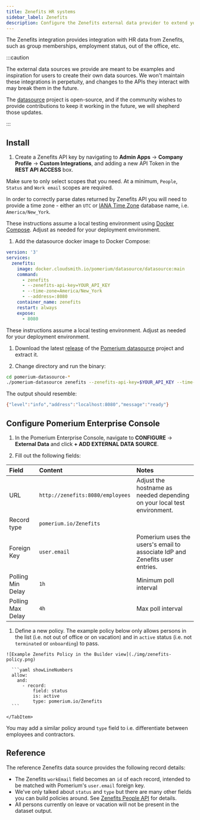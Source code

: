 ```yaml
---
title: Zenefits HR systems
sidebar_label: Zenefits
description: Configure the Zenefits external data provider to extend your access policies.
---
```



The Zenefits integration provides integration with HR data from Zenefits, such as group memberships, employment status, out of the office, etc.

:::caution

The external data sources we provide are meant to be examples and inspiration for users to create their own data sources. We won't maintain these integrations in perpetuity, and changes to the APIs they interact with may break them in the future.

The [datasource](https://github.com/pomerium/datasource) project is open-source, and if the community wishes to provide contributions to keep it working in the future, we will shepherd those updates.

:::

## Install

1. Create a Zenefits API key by navigating to **Admin Apps** → **Company Profile** → **Custom Integrations**, and adding a new API Token in the **REST API ACCESS** box.

Make sure to only select scopes that you need. At a minimum, `People`, `Status` and `Work email` scopes are required.

In order to correctly parse dates returned by Zenefits API you will need to provide a time zone - either an `UTC` or [IANA Time Zone] database name, i.e. `America/New_York`.

<Tabs>
<TabItem value="cloudsmith" label="Docker Compose">

These instructions assume a local testing environment using [Docker Compose]. Adjust as needed for your deployment environment.

1. Add the datasource docker image to Docker Compose:

```yaml showLineNumbers
version: '3'
services:
  zenefits:
    image: docker.cloudsmith.io/pomerium/datasource/datasource:main
    command:
      - zenefits
      - --zenefits-api-key=YOUR_API_KEY
      - --time-zone=America/New_York
      - --address=:8080
    container_name: zenefits
    restart: always
    expose:
      - 8080
```

</TabItem>

<TabItem value="binary" label="Binary">

These instructions assume a local testing environment. Adjust as needed for your deployment environment.

1. Download the latest [release] of the [Pomerium datasource] project and extract it.

1. Change directory and run the binary:

```sh
cd pomerium-datasource-*
./pomerium-datasource zenefits --zenefits-api-key=$YOUR_API_KEY --time-zone=America/New_York
```

The output should resemble:

```sh
{"level":"info","address":"localhost:8080","message":"ready"}
```

</TabItem>
</Tabs>

## Configure Pomerium Enterprise Console

1. In the Pomerium Enterprise Console, navigate to **CONFIGURE** → **External Data** and click **+ ADD EXTERNAL DATA SOURCE**.

1. Fill out the following fields:

| Field | Content | Notes |
| :-- | :-- | :-- |
| URL | `http://zenefits:8080/employees` | Adjust the hostname as needed depending on your local test environment. |
| Record type | `pomerium.io/Zenefits` |  |
| Foreign Key | `user.email` | Pomerium uses the users's email to associate IdP and Zenefits user entries. |
| Polling Min Delay | `1h` | Minimum poll interval |
| Polling Max Delay | `4h` | Max poll interval |

1. Define a new policy. The example policy below only allows persons in the list (i.e. not out of office or on vacation) and in `active` status (i.e. not `terminated` or `onboarding`) to pass.

  <Tabs>
    <TabItem value="builder" label="Builder">

    ![Example Zenefits Policy in the Builder view](./img/zenefits-policy.png)

  </TabItem>
  <TabItem value="editor" label="Editor">

      ```yaml showLineNumbers
      allow:
        and:
          - record:
              field: status
              is: active
              type: pomerium.io/Zenefits
      ```

    </TabItem>

  </Tabs>

You may add a similar policy around `type` field to i.e. differentiate between employees and contractors.

## Reference

The reference Zenefits data source provides the following record details:

- The Zenefits `workEmail` field becomes an `id` of each record, intended to be matched with Pomerium's `user.email` foreign key.
- We've only talked about `status` and `type` but there are many other fields you can build policies around. See [Zenefits People API] for details.
- All persons currently on leave or vacation will not be present in the dataset output.

[pomerium datasource]: https://github.com/pomerium/pomerium
[release]: https://github.com/pomerium/datasource/releases
[datasource]: https://github.com/pomerium/pomerium
[docker compose]: https://docs.docker.com/compose/
[iana time zone]: https://www.iana.org/time-zones
[zenefits people api]: https://developers.zenefits.com/docs/people
